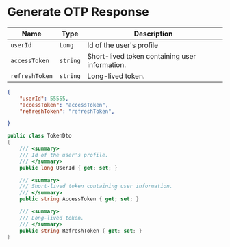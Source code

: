 

# Generate OTP Response

| Name           | Type     | Description                                    |
|----------------|----------|-----------------------------------------------|
| `userId`       | `Long`   | Id of the user's profile                           |
| `accessToken`  | `string` | Short-lived token containing user information. |
| `refreshToken` | `string` | Long-lived token.                             |


<Tabs>
  <TabItem value="json" label="Json">

```JSON
{
    "userId": 55555,
    "accessToken": "accessToken",
    "refreshToken": "refreshToken",

}
```

  </TabItem>

  <TabItem value="c#" label="C#">

```c#
public class TokenDto
{
    /// <summary>
    /// Id of the user's profile.
    /// </summary>
    public long UserId { get; set; }

    /// <summary>
    /// Short-lived token containing user information.
    /// </summary>
    public string AccessToken { get; set; }

    /// <summary>
    /// Long-lived token.
    /// </summary>
    public string RefreshToken { get; set; }
}

```

  </TabItem>

  
</Tabs>
